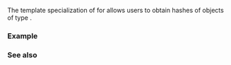{{cpp/title|hash{{small|&lt;std::bitset&gt;}}}}
{{cpp/utility/bitset/navbar}}
{{ddcl|header=bitset|since=c++11|1=
template&lt; std::size_t N &gt;
struct hash&lt;std::bitset&lt;N&gt;&gt;;
}}

The template specialization of {{lc|std::hash}} for {{c|std::bitset&lt;N&gt;}} allows users to obtain hashes of objects of type {{c|std::bitset&lt;N&gt;}}.

===Example===
{{example
|The following code shows one possible output of a hash function used on several bitsets:
|code=
#include &lt;bitset&gt;
#include &lt;functional&gt;
#include &lt;iostream&gt;

int main()
{
    std::bitset&lt;4&gt; b1{0}, b2{42};
    std::bitset&lt;8&gt; b3{0}, b4{42};

    std::hash&lt;std::bitset&lt;4&gt;&gt; hash_fn4;
    std::hash&lt;std::bitset&lt;8&gt;&gt; hash_fn8;
    using bin64 = std::bitset&lt;64&gt;;

    std::cout &lt;&lt; std::hex
              &lt;&lt; bin64{hash_fn4(b1)} &lt;&lt; " = " &lt;&lt; hash_fn4(b1) &lt;&lt; '\n'
              &lt;&lt; bin64{hash_fn4(b2)} &lt;&lt; " = " &lt;&lt; hash_fn4(b2) &lt;&lt; '\n'
              &lt;&lt; bin64{hash_fn8(b3)} &lt;&lt; " = " &lt;&lt; hash_fn8(b3) &lt;&lt; '\n'
              &lt;&lt; bin64{hash_fn8(b4)} &lt;&lt; " = " &lt;&lt; hash_fn8(b4) &lt;&lt; '\n';
}
|p=true
|output=
0110110100001001111011100010011011010101100001100011011000011001 = 6d09ee26d5863619
1111111101011100010110100000111000111110100000111011100011110000 = ff5c5a0e3e83b8f0
0110110100001001111011100010011011010101100001100011011000011001 = 6d09ee26d5863619
0101110000011100011110011010111011100110010000110100110001001101 = 5c1c79aee6434c4d
}}

===See also===
{{dsc begin}}
{{dsc inc|cpp/utility/dsc hash}}
{{dsc end}}

{{langlinks|de|es|fr|it|ja|pt|ru|zh}}